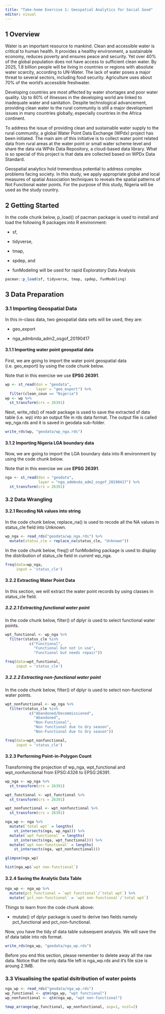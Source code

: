 ```yaml
---
title: "Take-home Exercise 1: Geospatial Analytics for Social Good"
editor: visual
---
```


## 1 Overview

Water is an important resource to mankind. Clean and accessible water is critical to human health. It provides a healthy environment, a sustainable economy, reduces poverty and ensures peace and security. Yet over 40% of the global population does not have access to sufficient clean water. By 2025, 1.8 billion people will be living in countries or regions with absolute water scarcity, according to UN-Water. The lack of water poses a major threat to several sectors, including food security. Agriculture uses about 70% of the world's accessible freshwater.

Developing countries are most affected by water shortages and poor water quality. Up to 80% of illnesses in the developing world are linked to inadequate water and sanitation. Despite technological advancement, providing clean water to the rural community is still a major development issues in many countries globally, especially countries in the Africa continent.

To address the issue of providing clean and sustainable water supply to the rural community, a global Water Point Data Exchange (WPdx) project has been initiated. The main aim of this initiative is to collect water point related data from rural areas at the water point or small water scheme level and share the data via WPdx Data Repository, a cloud-based data library. What is so special of this project is that data are collected based on WPDx Data Standard.

Geospatial analytics hold tremendous potential to address complex problems facing society. In this study, we apply appropriate global and local measures of spatial Association techniques to reveals the spatial patterns of Not Functional water points. For the purpose of this study, Nigeria will be used as the study country.

## 2 Getting Started

In the code chunk below, p_load() of pacman package is used to install and load the following R packages into R environment:

-   sf,

-   tidyverse,

-   tmap,

-   spdep, and

-   funModeling will be used for rapid Exploratory Data Analysis

```r
pacman::p_load(sf, tidyverse, tmap, spdep, funModeling)
```

## 3 Data Preparation

### 3.1 Importing Geospatial Data

In this in-class data, two geospatial data sets will be used, they are:

-   geo_export

-   nga_admbnda_adm2_osgof_20190417

#### 3.1.1 Importing water point geospatial data

First, we are going to import the water point geospatial data (i.e. geo_export) by using the code chunk below.

Note that in this exercise we use **EPSG** **26391**.

```r
wp <- st_read(dsn = "geodata",
              layer = "geo_export") %>%
  filter(clean_coun == "Nigeria")
wp <- wp %>%
  st_transform(crs = 26391)
```

Next, write_rds() of readr package is used to save the extracted sf data table (i.e. wp) into an output file in rds data format. The output file is called wp_nga.rds and it is saved in geodata sub-folder.

```r
write_rds(wp, "geodata/wp_nga.rds")
```

#### 3.1.2 Importing Nigeria LGA boundary data

Now, we are going to import the LGA boundary data into R environment by using the code chunk below.

Note that in this exercise we use **EPSG** **26391**.

```r
nga <- st_read(dsn = "geodata",
               layer = "nga_admbnda_adm2_osgof_20190417") %>%
  st_transform(crs = 26391)
```

### 3.2 Data Wrangling

#### 3.2.1 Recoding NA values into string

In the code chunk below, replace_na() is used to recode all the NA values in status_cle field into Unknown.

```r
wp_nga <- read_rds("geodata/wp_nga.rds") %>%
  mutate(status_cle = replace_na(status_cle, "Unknown"))
```

In the code chunk below, freq() of funModeling package is used to display the distribution of status_cle field in *current* wp_nga.

```r
freq(data=wp_nga, 
     input = 'status_cle')
```

#### 3.2.2 Extracting Water Point Data

In this section, we will extract the water point records by using classes in status_cle field.

##### 3.2.2.1 Extracting functional water point

In the code chunk below, filter() of dplyr is used to select functional water points.

```r
wpt_functional <- wp_nga %>%
  filter(status_cle %in%
           c("Functional", 
             "Functional but not in use",
             "Functional but needs repair"))
```

```r
freq(data=wpt_functional, 
     input = 'status_cle')
```

##### 3.2.2.2 Extracting non-functional water point

In the code chunk below, filter() of dplyr is used to select non-functional water points.

```r
wpt_nonfunctional <- wp_nga %>%
  filter(status_cle %in%
           c("Abandoned/Decommissioned", 
             "Abandoned",
             "Non-Functional",
             "Non functional due to dry season",
             "Non-Functional due to dry season"))
```

```r
freq(data=wpt_nonfunctional, 
     input = 'status_cle')
```

#### 3.2.3 Performing Point-in-Polygon Count

Transforming the projection of wp_nga, wpt_functional and wpt_nonfunctional from EPSG:4326 to EPSG:26391.

```r
wp_nga <- wp_nga %>%
  st_transform(crs = 26391)
```

```r
wpt_functional <- wpt_functional %>%
  st_transform(crs = 26391)
```

```r
wpt_nonfunctional <- wpt_nonfunctional %>%
  st_transform(crs = 26391)
```

```r
nga_wp <- nga %>% 
  mutate(`total wpt` = lengths(
    st_intersects(nga, wp_nga))) %>%
  mutate(`wpt functional` = lengths(
    st_intersects(nga, wpt_functional))) %>%
  mutate(`wpt non-functional` = lengths(
    st_intersects(nga, wpt_nonfunctional)))
```

```r
glimpse(nga_wp)
```

```r
hist(nga_wp$`wpt non-functional`)
```

#### 3.2.4 Saving the Analytic Data Table

```r
nga_wp <- nga_wp %>%
  mutate(pct_functional = `wpt functional`/`total wpt`) %>%
  mutate(`pct_non-functional` = `wpt non-functional`/`total wpt`)
```

Things to learn from the code chunk above:

-   mutate() of dplyr package is used to derive two fields namely pct_functional and pct_non-functional.

Now, you have the tidy sf data table subsequent analysis. We will save the sf data table into rds format.

```r
write_rds(nga_wp, "geodata/nga_wp.rds")
```

Before you end this section, please remember to delete away all the raw data. Notice that the only data file left is nga_wp.rds and it's file size is aroung 2.1MB.

### 3.3 Visualising the spatial dsitribution of water points

```r
nga_wp <- read_rds("geodata/nga_wp.rds")
wp_functional <- qtm(nga_wp, "wpt functional")
wp_nonfunctional <- qtm(nga_wp, "wpt non-functional")

tmap_arrange(wp_functional, wp_nonfunctional, asp=1, ncol=2)
```
